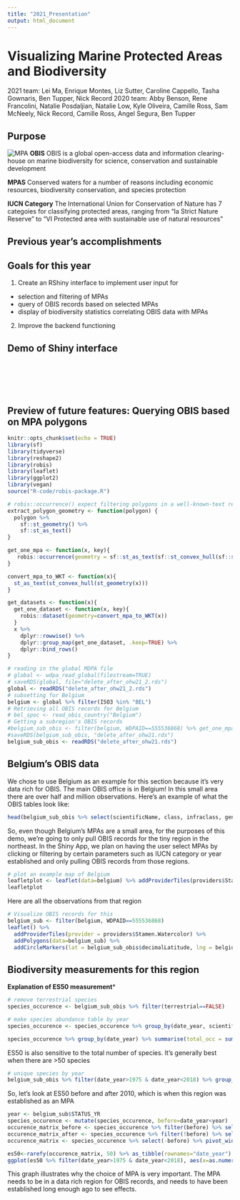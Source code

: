 ```yaml
---
title: "2021_Presentation"
output: html_document
---
```


# Visualizing Marine Protected Areas and Biodiversity

2021 team: Lei Ma, Enrique Montes, Liz Sutter, Caroline Cappello, Tasha Gownaris, Ben Tupper, Nick Record
2020 team: Abby Benson, Rene Francolini, Natalie Posdaljian, Natalie Low, Kyle Oliveira, Camille Ross, Sam McNeely, Nick Record, Camille Ross, Angel Segura, Ben Tupper

## Purpose
![MPA](MPA.png)
**OBIS**
OBIS is a global open-access data and information clearing-house on marine biodiversity for science, conservation and sustainable development

**MPAS**
Conserved waters for a number of reasons including economic resources, biodiversity conservation, and species protection

**IUCN Category**
The International Union for Conservation of Nature has 7 categoies for classifying protected areas, ranging from "Ia Strict Nature Reserve" to "VI Protected area with sustainable use of natural resources"

## Previous year's accomplishments

## Goals for this year
1. Create an RShiny interface to implement user input for 
* selection and filtering of MPAs
* query of OBIS records based on selected MPAs
* display of biodiversity statistics correlating OBIS data with MPAs
2. Improve the backend functioning

## Demo of Shiny interface
<br>
<br>
<br>
<br>

## Preview of future features: Querying OBIS based on MPA polygons


```r
knitr::opts_chunk$set(echo = TRUE)
library(sf)
library(tidyverse)
library(reshape2)
library(robis)
library(leaflet)
library(ggplot2)
library(vegan)
source("R-code/robis-package.R")

# robis::occurrence() expect filtering polygons in a well-known-text represerntation (aka WKT)
extract_polygon_geometry <- function(polygon) {
  polygon %>%
    sf::st_geometry() %>%
    sf::st_as_text()
}

get_one_mpa <- function(x, key){
   robis::occurrence(geometry = sf::st_as_text(sf::st_convex_hull(sf::st_geometry(x))))
}

convert_mpa_to_WKT <- function(x){
  st_as_text(st_convex_hull(st_geometry(x)))
}

get_datasets <- function(x){
  get_one_dataset <- function(x, key){
    robis::dataset(geometry=convert_mpa_to_WKT(x))
  }
  x %>% 
    dplyr::rowwise() %>% 
    dplyr::group_map(get_one_dataset, .keep=TRUE) %>% 
    dplyr::bind_rows()
}

```

```r
# reading in the global MDPA file
# global <- wdpa_read_global(filestream=TRUE)
# saveRDS(global, file="delete_after_ohw21_2.rds")
global <- readRDS("delete_after_ohw21_2.rds")
# subsetting for Belgium
belgium <- global %>% filter(ISO3 %in% "BEL")
# Retrieving all OBIS records for Belgium
# bel_spoc <- read_obis_country("Belgium")
# Getting a subregion's OBIS records
#belgium_sub_obis <- filter(belgium, WDPAID==555536868) %>% get_one_mpa()
#saveRDS(belgium_sub_obis, "delete_after_ohw21.rds")
belgium_sub_obis <- readRDS("delete_after_ohw21.rds")
```

## Belgium's OBIS data
We chose to use Belgium as an example for this section because it's very data rich for OBIS. The main OBIS office is in Belgium! In this small area there are over half and million observations. Here's an example of what the OBIS tables look like:

```r
head(belgium_sub_obis %>% select(scientificName, class, infraclass, genus, eventDate))
```
So, even though Belgium's MPAs are a small area, for the purposes of this demo, we're going to only pull OBIS records for the tiny region in the northeast. In the Shiny App, we plan on having the user select MPAs by clicking or filtering by certain parameters such as IUCN category or year established and only pulling OBIS records from those regions. 
```r
# plot an example map of Belgium
leafletplot <- leaflet(data=belgium) %>% addProviderTiles(providers$Stamen.Watercolor, options = providerTileOptions(noWrap = TRUE)) %>% addPolygons(popup = ~sprintf("%s", WDPAID))
leafletplot
```

Here are all the observations from that region 
```r
# Visualize OBIS records for this 
belgium_sub <- filter(belgium, WDPAID==555536868)
leaflet() %>%
  addProviderTiles(provider = providers$Stamen.Watercolor) %>%
  addPolygons(data=belgium_sub) %>% 
  addCircleMarkers(lat = belgium_sub_obis$decimalLatitude, lng = belgium_sub_obis$decimalLongitude, radius = 3, weight = 0, fillOpacity = .7, fillColor = "#CC3300")
```
## Biodiversity measurements for this region

**Explanation of ES50 measurement***

```r
# remove terrestrial species
species_occurence <- belgium_sub_obis %>% filter(terrestrial==FALSE)

# make species abundance table by year
species_occurence <- species_occurence %>% group_by(date_year, scientificName) %>% summarise(occurences = n())
```

```r
species_occurence %>% group_by(date_year) %>% summarise(total_occ = sum(occurences)) %>% ggplot(aes(x=date_year, y=total_occ))+geom_line()+labs(x="Year", y="Total occurences (all species", title="Uneven sampling effort through the years")
```
ES50 is also sensitive to the total number of species. It's generally best when there are >50 species
```r
# unique species by year
belgium_sub_obis %>% filter(date_year>1975 & date_year<2018) %>% group_by(date_year) %>% summarise(unqs=length(unique(scientificName))) %>% ggplot(aes(x=date_year, y=unqs))+geom_line()+labs(x="Year", y="Unique species")+geom_hline(yintercept=50)
```

So, let's look at ES50 before and after 2010, which is when this region was established as an MPA

```r
year <- belgium_sub$STATUS_YR
species_occurence <- mutate(species_occurence, before=date_year<year)
occurence_matrix_before <- species_occurence %>% filter(before) %>% select(-before) %>% pivot_wider(names_from = date_year, values_from=occurences, names_sort=TRUE, values_fill=0)
occurence_matrix_after <- species_occurence %>% filter(!before) %>% select(-before) %>% pivot_wider(names_from = date_year, values_from=occurences, names_sort=TRUE, values_fill=0)
occurence_matrix <- species_occurence %>% select(-before) %>% pivot_wider(names_from = scientificName, values_from=occurences, names_sort=TRUE, values_fill=0) %>% filter(!is.na(date_year)) %>% column_to_rownames(var="date_year")

es50<-rarefy(occurence_matrix, 50) %>% as_tibble(rownames="date_year")
ggplot(es50 %>% filter(date_year>1975 & date_year<2018), aes(x=as.numeric(date_year), y=value)) + geom_line() + geom_vline(xintercept = year, color="green") + labs(x="Year", y="ES50")
```

This graph illustrates why the choice of MPA is very important. The MPA needs to be in a data rich region for OBIS records, and needs to have been established long enough ago to see effects. 